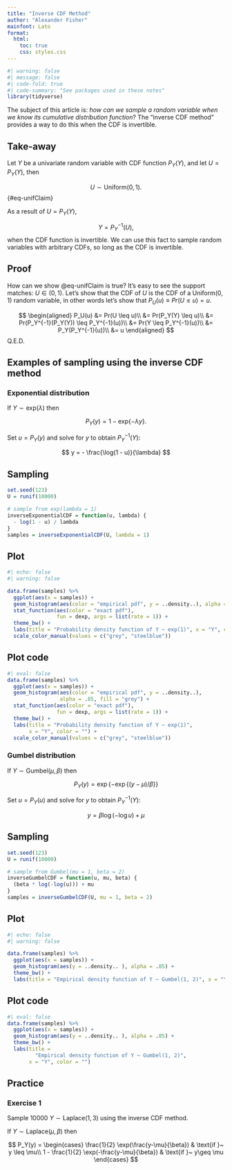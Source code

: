 ```yaml
---
title: "Inverse CDF Method"
author: "Alexander Fisher"
mainfont: Lato
format:
  html:
    toc: true
    css: styles.css
---
```


```r
#| warning: false
#| message: false
#| code-fold: true
#| code-summary: "See packages used in these notes"
library(tidyverse)
```

The subject of this article is: *how can we sample a random variable when we know its cumulative distribution function*? The "inverse CDF method" provides a way to do this when the CDF is invertible.

## Take-away

Let $Y$ be a univariate random variable with CDF function $P_Y(Y)$, and let $U = P_Y(Y)$, then

$$
U \sim \text{Uniform}(0,1).
$$ {#eq-unifClaim}

As a result of $U = P_Y(Y)$, 

$$
Y = P_Y^{-1}(U),
$$
when the CDF function is invertible. We can use this fact to sample random variables with arbitrary CDFs, so long as the CDF is invertible.

## Proof

How can we show @eq-unifClaim is true? It's easy to see the support matches: $U \in (0, 1)$. Let's show that the CDF of $U$ is the CDF of a Uniform(0, 1) random variable, in other words let's show that $P_U(u) \equiv Pr(U \leq u) = u$.

$$
\begin{aligned}
P_U(u) &= Pr(U \leq u)\\
&= Pr(P_Y(Y) \leq u)\\
&= Pr(P_Y^{-1}(P_Y(Y)) \leq P_Y^{-1}(u))\\
&= Pr(Y \leq P_Y^{-1}(u))\\
&= P_Y(P_Y^{-1}(u))\\
&= u
\end{aligned}
$$
Q.E.D.



## Examples of sampling using the inverse CDF method


### Exponential distribution

If $Y \sim \text{exp}(\lambda)$ then 

$$
P_Y(y) = 1 - \text{exp}\{-\lambda y\}.
$$

Set $u = P_Y(y)$ and solve for $y$ to obtain $P_Y^{-1}(Y)$:

$$
y = - \frac{\log(1 - u)}{\lambda}
$$

:::panel-tabset 

## Sampling 
```r
set.seed(123)
U = runif(10000)

# sample from exp(lambda = 1)
inverseExponentialCDF = function(u, lambda) {
  - log(1 - u) / lambda
}
samples = inverseExponentialCDF(U, lambda = 1)
```

## Plot

```r
#| echo: false
#| warning: false

data.frame(samples) %>%
  ggplot(aes(x = samples)) +
  geom_histogram(aes(color = "empirical pdf", y = ..density..), alpha = .85, fill = "grey") +
  stat_function(aes(color = "exact pdf"), 
                fun = dexp, args = list(rate = 1)) +
  theme_bw() +
  labs(title = "Probability density function of Y ~ exp(1)", x = "Y", color = "") +
  scale_color_manual(values = c("grey", "steelblue"))
```

## Plot code

```r
#| eval: false
data.frame(samples) %>%
  ggplot(aes(x = samples)) +
  geom_histogram(aes(color = "empirical pdf", y = ..density..),
                 alpha = .85, fill = "grey") +
  stat_function(aes(color = "exact pdf"), 
                fun = dexp, args = list(rate = 1)) +
  theme_bw() +
  labs(title = "Probability density function of Y ~ exp(1)",
       x = "Y", color = "") +
  scale_color_manual(values = c("grey", "steelblue"))
```

:::


### Gumbel distribution

If $Y \sim \text{Gumbel}(\mu, \beta)$ then 

$$
P_Y(y) = \exp\{ 
-\exp \{
(y - \mu) / \beta
\}
\}
$$

Set $u = P_Y(u)$ and solve for $y$ to obtain $P_Y^{-1}(Y)$:

$$
y = \beta \log(-\log u) + \mu
$$

:::panel-tabset 

## Sampling 
```r
set.seed(123)
U = runif(10000)

# sample from Gumbel(mu = 1, beta = 2)
inverseGumbelCDF = function(u, mu, beta) {
  (beta * log(-log(u))) + mu
}
samples = inverseGumbelCDF(U, mu = 1, beta = 2)
```

## Plot

```r
#| echo: false
#| warning: false

data.frame(samples) %>%
  ggplot(aes(x = samples)) +
  geom_histogram(aes(y = ..density.. ), alpha = .85) +
  theme_bw() +
  labs(title = "Empirical density function of Y ~ Gumbel(1, 2)", x = "Y", color = "")
```

## Plot code

```r
#| eval: false
data.frame(samples) %>%
  ggplot(aes(x = samples)) +
  geom_histogram(aes(y = ..density.. ), alpha = .85) +
  theme_bw() +
  labs(title = 
         "Empirical density function of Y ~ Gumbel(1, 2)",
       x = "Y", color = "")
```

:::

## Practice

### Exercise 1

Sample 10000 $Y \sim \text{Laplace}(1, 3)$ using the inverse CDF method.

If $Y \sim \text{Laplace}(\mu, \beta)$ then 

$$
P_Y(y) = 
\begin{cases}
  \frac{1}{2} \exp(\frac{y-\mu}{\beta}) & \text{if }~ y \leq \mu\\
  1 - \frac{1}{2} \exp(-\frac{y-\mu}{\beta}) & \text{if }~ y\geq \mu
\end{cases}
$$

